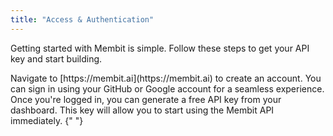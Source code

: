 ```yaml
---
title: "Access & Authentication"
---
```


Getting started with Membit is simple. Follow these steps to get your API key and start building.

<Steps>
  <Step title="Visit the Membit Website">
    Navigate to [https://membit.ai](https://membit.ai) to create an account.
  </Step>
  <Step title="Sign In">
    You can sign in using your GitHub or Google account for a seamless
    experience.
  </Step>
  <Step title="Get Your API Key">
    Once you're logged in, you can generate a free API key from your dashboard.
    This key will allow you to start using the Membit API immediately.
  </Step>
</Steps>{" "}
